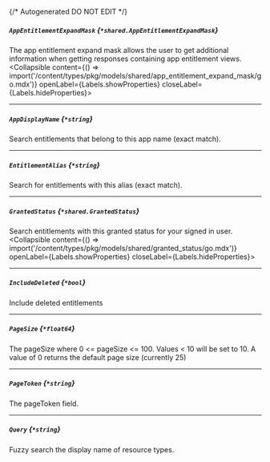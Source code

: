 {/* Autogenerated DO NOT EDIT  */}

##### `AppEntitlementExpandMask` *{`*shared.AppEntitlementExpandMask`}*
The app entitlement expand mask allows the user to get additional information when getting responses containing app entitlement views.
<Collapsible content={() => import('/content/types/pkg/models/shared/app_entitlement_expand_mask/go.mdx')} openLabel={Labels.showProperties} closeLabel={Labels.hideProperties}>
</Collapsible>

---
##### `AppDisplayName` *{`*string`}*
Search entitlements that belong to this app name (exact match).

---
##### `EntitlementAlias` *{`*string`}*
Search for entitlements with this alias (exact match).

---
##### `GrantedStatus` *{`*shared.GrantedStatus`}*
Search entitlements with this granted status for your signed in user.
<Collapsible content={() => import('/content/types/pkg/models/shared/granted_status/go.mdx')} openLabel={Labels.showProperties} closeLabel={Labels.hideProperties}>
</Collapsible>

---
##### `IncludeDeleted` *{`*bool`}*
Include deleted entitlements

---
##### `PageSize` *{`*float64`}*
The pageSize where 0 \<\= pageSize \<\= 100. Values \< 10 will be set to 10. A value of 0 returns the default page size (currently 25)

---
##### `PageToken` *{`*string`}*
The pageToken field.

---
##### `Query` *{`*string`}*
Fuzzy search the display name of resource types.


